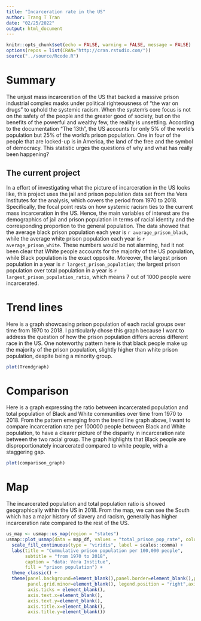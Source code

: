 ```yaml
---
title: "Incarceration rate in the US"
author: Trang T Tran
date: "02/25/2022"
output: html_document
---
```


```r
knitr::opts_chunk$set(echo = FALSE, warning = FALSE, message = FALSE)
options(repos = list(CRAN="http://cran.rstudio.com/"))
source("../source/Rcode.R")
```


# Summary
The unjust mass incarceration of the US that backed a massive prison industrial complex masks under political righteousness of "the war on drugs" to uphold the systemic racism. When the system's core focus is not on the safety of the people and the greater good of society, but on the benefits of the powerful and wealthy few, the reality is unsettling. According to the documentation "The 13th", the US accounts for only 5% of the world's population but 25% of the world's prison population. One in four of the people that are locked-up is in America, the land of the free and the symbol of democracy. This statistic urges the questions of why and what has really been happening?

## The current project
In a effort of investigating what the picture of incarceration in the US looks like, this project uses the jail and prison population data set from the Vera Institutes for the analysis, which covers the period from 1970 to 2018. Specifically, the focal point rests on how systemic racism ties to the current mass incarceration in the US. Hence, the main variables of interest are the demographics of jail and prison population in terms of racial identity and the corresponding proportion to the general population.
The data showed that the average black prison population each year is `r average_prison_black`, while the average white prison population each year is `r average_prison_white`. These numbers would be not alarming, had it not been clear that White people accounts for the majority of the US population, while Black population is the exact opposite. Moreover, the largest prison population in a year is `r largest_prison_population`; the largest prison population over total population in a year is `r largest_prison_population_ratio`, which means 7 out of 1000 people were incarcerated.

# Trend lines

Here is a graph showcasing prison population of each racial groups over time from 1970 to 2018. I particularly chose this graph because I want to address the question of how the prison population differs across different race in the US. One noteworthy pattern here is that black people make up the majority of the prison population, slightly higher than white prison population, despite being a minority group.

```r
plot(Trendgraph)
```

# Comparison

Here is a graph expressing the ratio between incarcerated population and total population of Black and White communities over time from 1970 to 2018. From the pattern emerging from the trend line graph above, I want to compare incarceration rate per 100000 people between Black and White population, to have a clearer picture of the disparity in incarceration rate between the two racial group. The graph highlights that Black people are disproportionately incarcerated compared to white people, with a staggering gap.

```r
plot(comparison_graph)
```

# Map

The incarcerated population and total population ratio is showed geographically within the US in 2018. From the map, we can see the South which has a major history of slavery and racism, generally has higher incarceration rate compared to the rest of the US. 

```r
us_map <- usmap::us_map(region = "states")
usmap::plot_usmap(data = map_df, values = "total_prison_pop_rate", color = "grey") +
  scale_fill_continuous(type = "viridis", label = scales::comma) + 
  labs(title = "Cummulative prison population per 100,000 people",
       subtitle = "from 1970 to 2018",
       caption = "data: Vera Institue", 
       fill = "prison population") +
  theme_classic() +
  theme(panel.background=element_blank(),panel.border=element_blank(),panel.grid.major=element_blank(),
        panel.grid.minor=element_blank(), legend.position = "right",axis.line = element_blank(), 
        axis.ticks = element_blank(),
        axis.text.x=element_blank(),
        axis.text.y=element_blank(),
        axis.title.x=element_blank(),
        axis.title.y=element_blank())
```